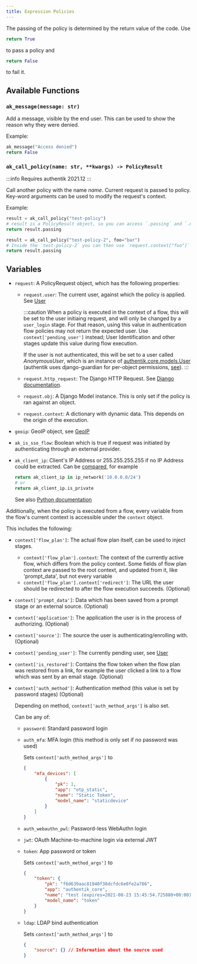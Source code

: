 ```yaml
---
title: Expression Policies
---
```


The passing of the policy is determined by the return value of the code. Use

```python
return True
```

to pass a policy and

```python
return False
```

to fail it.

## Available Functions

### `ak_message(message: str)`

Add a message, visible by the end user. This can be used to show the reason why they were denied.

Example:

```python
ak_message("Access denied")
return False
```

### `ak_call_policy(name: str, **kwargs) -> PolicyResult`

:::info
Requires authentik 2021.12
:::

Call another policy with the name _name_. Current request is passed to policy. Key-word arguments
can be used to modify the request's context.

Example:

```python
result = ak_call_policy("test-policy")
# result is a PolicyResult object, so you can access `.passing` and `.messages`.
return result.passing

result = ak_call_policy("test-policy-2", foo="bar")
# Inside the `test-policy-2` you can then use `request.context["foo"]`
return result.passing
```


<Functions />

## Variables


<Objects />

-   `request`: A PolicyRequest object, which has the following properties:

    -   `request.user`: The current user, against which the policy is applied. See [User](../user-group/user.md#object-attributes)

        :::caution
        When a policy is executed in the context of a flow, this will be set to the user initiaing request, and will only be changed by a `user_login` stage. For that reason, using this value in authentication flow policies may not return the expected user. Use `context['pending_user']` instead; User Identification and other stages update this value during flow execution.

        If the user is not authenticated, this will be set to a user called _AnonymousUser_, which is an instance of [authentik.core.models.User](https://docs.djangoproject.com/en/4.1/ref/contrib/auth/#django.contrib.auth.models.User) (authentik uses django-guardian for per-object permissions, [see](https://django-guardian.readthedocs.io/en/stable/)).
        :::

    -   `request.http_request`: The Django HTTP Request. See [Django documentation](https://docs.djangoproject.com/en/4.1/ref/request-response/#httprequest-objects).
    -   `request.obj`: A Django Model instance. This is only set if the policy is ran against an object.
    -   `request.context`: A dictionary with dynamic data. This depends on the origin of the execution.

-   `geoip`: GeoIP object, see [GeoIP](https://geoip2.readthedocs.io/en/latest/#geoip2.models.City)
-   `ak_is_sso_flow`: Boolean which is true if request was initiated by authenticating through an external provider.
-   `ak_client_ip`: Client's IP Address or 255.255.255.255 if no IP Address could be extracted. Can be [compared](#comparing-ip-addresses), for example

    ```python
    return ak_client_ip in ip_network('10.0.0.0/24')
    # or
    return ak_client_ip.is_private
    ```

    See also [Python documentation](https://docs.python.org/3/library/ipaddress.html#ipaddress.ip_address)

Additionally, when the policy is executed from a flow, every variable from the flow's current context is accessible under the `context` object.

This includes the following:

-   `context['flow_plan']`: The actual flow plan itself, can be used to inject stages.

    -   `context['flow_plan'].context`: The context of the currently active flow, which differs from the policy context. Some fields of flow plan context are passed to the root context, and updated from it, like 'prompt_data', but not every variable
    -   `context['flow_plan'].context['redirect']`: The URL the user should be redirected to after the flow execution succeeds. (Optional)

-   `context['prompt_data']`: Data which has been saved from a prompt stage or an external source. (Optional)
-   `context['application']`: The application the user is in the process of authorizing. (Optional)
-   `context['source']`: The source the user is authenticating/enrolling with. (Optional)
-   `context['pending_user']`: The currently pending user, see [User](../user-group/user.md#object-attributes)
-   `context['is_restored']`: Contains the flow token when the flow plan was restored from a link, for example the user clicked a link to a flow which was sent by an email stage. (Optional)
-   `context['auth_method']`: Authentication method (this value is set by password stages) (Optional)

    Depending on method, `context['auth_method_args']` is also set.

    Can be any of:

    -   `password`: Standard password login
    -   `auth_mfa`: MFA login (this method is only set if no password was used)

        Sets `context['auth_method_args']` to

        ```json
        {
            "mfa_devices": [
                {
                    "pk": 1,
                    "app": "otp_static",
                    "name": "Static Token",
                    "model_name": "staticdevice"
                }
            ]
        }
        ```

    -   `auth_webauthn_pwl`: Password-less WebAuthn login
    -   `jwt`: OAuth Machine-to-machine login via external JWT
    -   `token`: App password or token

        Sets `context['auth_method_args']` to

        ```json
        {
            "token": {
                "pk": "f6d639aac81940f38dcfdc6e0fe2a786",
                "app": "authentik_core",
                "name": "test (expires=2021-08-23 15:45:54.725880+00:00)",
                "model_name": "token"
            }
        }
        ```

    -   `ldap`: LDAP bind authentication

        Sets `context['auth_method_args']` to

        ```json
        {
            "source": {} // Information about the source used
        }
        ```
